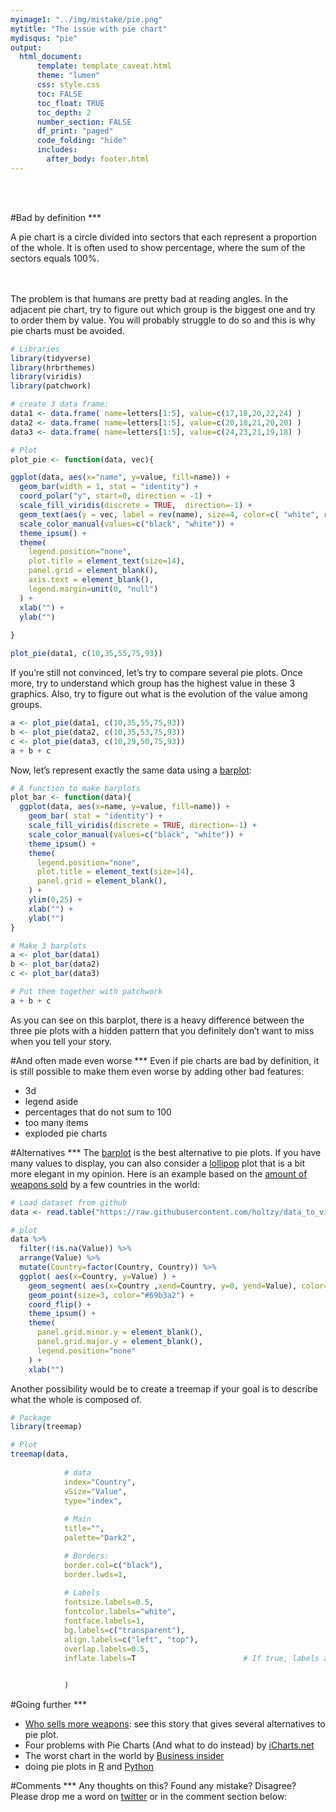 ```yaml
---
myimage1: "../img/mistake/pie.png"
mytitle: "The issue with pie chart"
mydisqus: "pie"
output:
  html_document:
      template: template_caveat.html
      theme: "lumen"
      css: style.css
      toc: FALSE
      toc_float: TRUE
      toc_depth: 2
      number_section: FALSE
      df_print: "paged"
      code_folding: "hide"
      includes: 
        after_body: footer.html
---
```


<br><br>
<div class="mycontent">


#Bad by definition
***

A pie chart is a circle divided into sectors that each represent a proportion of the whole. It is often used to show percentage, where the sum of the sectors equals 100%.


<div class = "row">
<div class = "col-md-6">
<br><br>
The problem is that humans are pretty bad at reading angles. In the adjacent pie chart, try to figure out which group is the biggest one and try to order them by value. You will probably struggle to do so and this is why pie charts must be avoided.
</div>
<div class = "col-md-6">

```r
# Libraries
library(tidyverse)
library(hrbrthemes)
library(viridis)
library(patchwork)

# create 3 data frame:
data1 <- data.frame( name=letters[1:5], value=c(17,18,20,22,24) )
data2 <- data.frame( name=letters[1:5], value=c(20,18,21,20,20) )
data3 <- data.frame( name=letters[1:5], value=c(24,23,21,19,18) )

# Plot
plot_pie <- function(data, vec){

ggplot(data, aes(x="name", y=value, fill=name)) +
  geom_bar(width = 1, stat = "identity") +
  coord_polar("y", start=0, direction = -1) +
  scale_fill_viridis(discrete = TRUE,  direction=-1) + 
  geom_text(aes(y = vec, label = rev(name), size=4, color=c( "white", rep("black", 4)))) +
  scale_color_manual(values=c("black", "white")) +
  theme_ipsum() +
  theme(
    legend.position="none",
    plot.title = element_text(size=14),
    panel.grid = element_blank(),
    axis.text = element_blank(),
    legend.margin=unit(0, "null")
  ) +
  xlab("") +
  ylab("")
  
}

plot_pie(data1, c(10,35,55,75,93))
```
</div>
</div>



If you're still not convinced, let's try to compare several pie plots. Once more, try to understand which group has the highest value in these 3 graphics. Also, try to figure out what is the evolution of the value among groups.

```r
a <- plot_pie(data1, c(10,35,55,75,93))
b <- plot_pie(data2, c(10,35,53,75,93))
c <- plot_pie(data3, c(10,29,50,75,93))
a + b + c
```

Now, let's represent exactly the same data using a [barplot](https://www.data-to-viz.com/graph/barplot.html):
```r
# A function to make barplots
plot_bar <- function(data){
  ggplot(data, aes(x=name, y=value, fill=name)) +
    geom_bar( stat = "identity") +
    scale_fill_viridis(discrete = TRUE, direction=-1) + 
    scale_color_manual(values=c("black", "white")) +
    theme_ipsum() +
    theme(
      legend.position="none",
      plot.title = element_text(size=14),
      panel.grid = element_blank(),
    ) +
    ylim(0,25) +
    xlab("") +
    ylab("")
}

# Make 3 barplots
a <- plot_bar(data1)
b <- plot_bar(data2)
c <- plot_bar(data3)

# Put them together with patchwork
a + b + c
```

As you can see on this barplot, there is a heavy difference between the three pie plots with a hidden pattern that you definitely don't want to miss when you tell your story. 


#And often made even worse
***
Even if pie charts are bad by definition, it is still possible to make them even worse by adding other bad features:

- 3d
- legend aside
- percentages that do not sum to 100
- too many items
- exploded pie charts




#Alternatives
***
The [barplot](https://www.data-to-viz.com/graph/barplot.html) is the best alternative to pie plots. If you have many values to display, you can also consider a [lollipop](https://www.data-to-viz.com/graph/lollipop.html) plot that is a bit more elegant in my opinion. Here is an example based on the [amount of weapons sold](http://www.data-to-viz.com/story/OneNumOneCat.html) by a few countries in the world:

```r
# Load dataset from github
data <- read.table("https://raw.githubusercontent.com/holtzy/data_to_viz/master/Example_dataset/7_OneCatOneNum.csv", header=TRUE, sep=",")

# plot
data %>%
  filter(!is.na(Value)) %>%
  arrange(Value) %>%
  mutate(Country=factor(Country, Country)) %>%
  ggplot( aes(x=Country, y=Value) ) +
    geom_segment( aes(x=Country ,xend=Country, y=0, yend=Value), color="grey") +
    geom_point(size=3, color="#69b3a2") +
    coord_flip() +
    theme_ipsum() +
    theme(
      panel.grid.minor.y = element_blank(),
      panel.grid.major.y = element_blank(),
      legend.position="none"
    ) +
    xlab("")
```


Another possibility would be to create a treemap if your goal is to describe what the whole is composed of.
```r
# Package
library(treemap)

# Plot
treemap(data,
            
            # data
            index="Country",
            vSize="Value",
            type="index",
            
            # Main
            title="",
            palette="Dark2",

            # Borders:
            border.col=c("black"),             
            border.lwds=1,                         
        
            # Labels
            fontsize.labels=0.5,
            fontcolor.labels="white",
            fontface.labels=1,            
            bg.labels=c("transparent"),              
            align.labels=c("left", "top"),                                  
            overlap.labels=0.5,
            inflate.labels=T                        # If true, labels are bigger when rectangle is bigger.

            
            )
```


#Going further
***

- [Who sells more weapons](http://www.data-to-viz.com/story/OneNumOneCat.html): see this story that gives several alternatives to pie plot.
- Four problems with Pie Charts (And what to do instead) by [iCharts.net](https://icharts.net/blog/data-visualization-guides/4-problems-pie-charts-instead)
- The worst chart in the world by [Business insider](https://www.businessinsider.com.au/pie-charts-are-the-worst-2013-6?r=US&IR=T)
- doing pie plots in [R](https://www.r-graph-gallery.com/pie-plot/) and [Python](https://python-graph-gallery.com/pie-plot/)


#Comments
***
Any thoughts on this? Found any mistake? Disagree? Please drop me a word on [twitter](https://twitter.com/R_Graph_Gallery) or in the comment section below:
<br>



</div>













